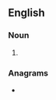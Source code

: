 {{also|potluck|pot luck}}
==English==

===Noun===
{{head|en|noun}}

# {{attributive of|pot luck|lang=en|nodot=1}}

===Anagrams===
* {{anagrams|en|putlock}}